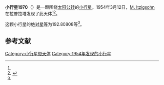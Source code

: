 {{Infobox planet
| bgcolour = #FFFFC0
| name = 1970 Sumeria
| symbol = 
| image = 
| caption = 
| discovery = yes
| discovery_ref = 
| discoverer = [[M._Itzigsohn|M. Itzigsohn]]
| discovery_site = [[拉普拉塔|拉普拉塔]] 
| discovered = 1954年3月12日
| designations = yes
| mp_name = 
| named_after = 
| alt_names = 1954 ER/ 1949 BF
| mp_category = [[主带小行星|主带小行星]]
| orbit_ref = <ref name="a">[http://ssd.jpl.nasa.gov/sbdb.cgi?sstr=1970 1970 Sumeria] {{Wayback|url=http://ssd.jpl.nasa.gov/sbdb.cgi?sstr=1970 |date=20201122064505 }}，小行星數據庫瀏覽器（JPL Small-Body Database Browser）－[[美国国家航空航天局|美国国家航空航天局]]喷气推进实验室</ref>
| epoch = 2456400.5 (2013年4月18日更新)
| aphelion = {{convert|3.2247874|AU|km|3|abbr=on|lk=out}}
| perihelion = {{convert|2.3377842|AU|km|3|abbr=on}}
| semimajor = {{convert|2.7812858|AU|km|3|abbr=on}}
| eccentricity = 0.1594592
| period = 1694.208536 [[日|日]]<br />4.64[[儒略年|儒略年]]
| avg_speed = 
| inclination = 7.06461
| asc_node = 312.45402
| mean_anomaly = 
| arg_peri = 192.80808
| satellites = 
| physical_characteristics = yes
| dimensions = 
| mass = 
| density = 
| surface_grav = 
| escape_velocity = 
| sidereal_day = 
| axial_tilt = 
| pole_ecliptic_lat = 
| pole_ecliptic_lon = 
| albedo = 
| temperatures= 
| temp_name1 = 
| mean_temp_1 = 
| max_temp_1 = 
| temp_name2 = 
| max_temp_2 = 
| spectral_type = 
| abs_magnitude = 192.80808
}}

'''小行星1970'''（{{lang-en|1970 Sumeria}}）是一颗围绕[[太阳|太阳]][[公转|公转]]的[[小行星|小行星]]。1954年3月12日，[[M._Itzigsohn|M. Itzigsohn]]在拉普拉塔发现了此天体<ref name="a" /><ref>{{cite news|title=小行星列表|url=http://cfa-www.harvard.edu/iau/lists/NumberedMPs.txt|accessdate=2013-07-08|newspaper=哈佛大学|archive-date=2008-05-17|archive-url=https://web.archive.org/web/20080517010638/http://cfa-www.harvard.edu/iau/lists/NumberedMPs.txt|dead-url=no}}</ref>。

这颗小行星的[[绝对星等|绝对星等]]为192.80808等<ref name="a" />。

==参考文献==
{{reflist}}
{{Minor Planet Number|[[小行星1969|小行星1969]]|[[小行星1971|小行星1971]]}}

{{小天体}}

[[Category:小行星带天体|Category:小行星带天体]]
[[Category:1954年发现的小行星|Category:1954年发现的小行星]]

{{asteroid-stub}}